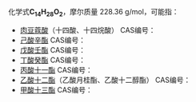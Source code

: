 {{DISPLAYTITLE:C<sub>14</sub>H<sub>28</sub>O<sub>2</sub>}}
化学式'''C<sub>14</sub>H<sub>28</sub>O<sub>2</sub>'''，摩尔质量 228.36 g/mol，可能指：
{{MolFormDisambigNav|C=14|H=28|O=2}}
* [[肉豆蔻酸|肉豆蔻酸]]（十四酸、十四烷酸） CAS编号：{{CAS|544-63-8}}
* [[己酸辛酯|己酸辛酯]] CAS编号：{{CAS|4887-30-3}}
* [[戊酸壬酯|戊酸壬酯]] CAS编号：{{CAS|94248-13-2}}
* [[丁酸癸酯|丁酸癸酯]] CAS编号：{{CAS|5454-09-1}}
* [[丙酸十一酯|丙酸十一酯]] CAS编号：{{CAS|5458-33-3}}
* [[乙酸十二酯|乙酸十二酯]]（乙酸月桂酯、乙酸十二醇酯） CAS编号：{{CAS|112-66-3}}
* [[甲酸十三酯|甲酸十三酯]] CAS编号：{{CAS|42875-41-2}}


{{MolFormDisambig}}